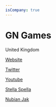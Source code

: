 ```yaml
---
isCompany: true
---
```


# GN Games

<Location>

United Kingdom

</Location>



<Website>

[Website](http://GNGames.co.uk)

[Twitter](https://twitter.com/developmentgn)

[Youtube](https://www.youtube.com/channel/UCMY-fsf37xfQgdLObCR2cBQ)

</Website>

<Games>

[Stella Spella](https://www.microsoft.com/store/apps/9PFMCGTCVVH4)

[Nubian Jak](https://play.google.com/store/apps/details?id=com.GNDevelopment.NubianJakUS)

</Games>
